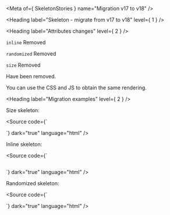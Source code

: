 
<Meta of={ SkeletonStories } name="Migration v17 to v18" />

<Heading label="Skeleton - migrate from v17 to v18" level={ 1 } />

<Heading label="Attributes changes" level={ 2 } />

`inline` <Badge color="critical" size="sm">Removed</Badge>

`randomized` <Badge color="critical" size="sm">Removed</Badge>

`size` <Badge color="critical" size="sm">Removed</Badge>

Have been removed.

You can use the CSS and JS to obtain the same rendering.

<Heading label="Migration examples" level={ 2 } />

Size skeleton:

<Source code={`
<osds-skeleton size="md"></osds-skeleton>

<!-- is now -->

<ods-skeleton class="my-skeleton"></ods-skeleton>

<style>
  .my-skeleton::part(skeleton) {
    width: 250px;
  }
</style>
`}
        dark="true"
        language="html" />

Inline skeleton:

<Source code={`
<osds-skeleton inline></osds-skeleton>

<!-- is now -->

<ods-skeleton class="my-skeleton--inline"></ods-skeleton>

<style>
  .my-skeleton--inline {
    display: inline-block;
    width: 100px;
  }
</style>
`}
        dark="true"
        language="html" />

Randomized skeleton:

<Source code={`
<osds-skeleton randomized></osds-skeleton>

<!-- is now -->

<ods-skeleton id="mySkeleton"></ods-skeleton>

<script>
  const mySkeleton = document.getElementById('mySkeleton');
  const getRandomValue = () => {
    // between 30 and 100
    return Math.floor(Math.random() * (100 - 30)) + 30;
  }
  mySkeleton.style.width = getRandomValue() + '%';
</script>
`}
        dark="true"
        language="html" />
